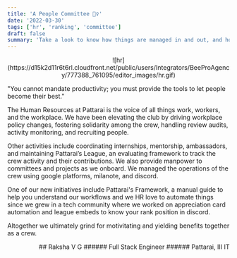 ```yaml
---
title: 'A People Committee 🙋‍♀️'
date: '2022-03-30'
tags: ['hr', 'ranking', 'committee']
draft: false
summary: 'Take a look to know how things are managed in and out, and how manpower administration is handled at Pattarai. '
---
```


<div align="center">
  ![hr](https://d15k2d11r6t6rl.cloudfront.net/public/users/Integrators/BeeProAgency/777388_761095/editor_images/hr.gif)
</div>

"You cannot mandate productivity; you must provide the tools to let people become their best."

The Human Resources at Pattarai is the voice of all things work, workers, and the workplace. We have been elevating the club by driving workplace policy changes, fostering solidarity among the crew, handling review audits, activity monitoring, and recruiting people.

Other activities include coordinating internships, mentorship, ambassadors, and maintaining Pattarai’s League, an evaluating framework to track the crew activity and their contributions. We also provide manpower to committees and projects as we onboard. We managed the operations of the crew using google platforms, milanote, and discord.

One of our new initiatives include Pattarai's Framework, a manual guide to help you understand our workflows and we HR love to automate things since we grew in a tech community where we worked on appreciation card automation and league embeds to know your rank position in discord.

Altogether we ultimately grind for motivitating and yielding benefits together as a crew.

<div align="right">
## Raksha V G
###### Full Stack Engineer
###### Pattarai, III IT

</div>
